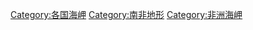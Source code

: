 {{Commonscat|Capes of South Africa}}

[[Category:各国海岬|Category:各国海岬]]
[[Category:南非地形|Category:南非地形]]
[[Category:非洲海岬|Category:非洲海岬]]